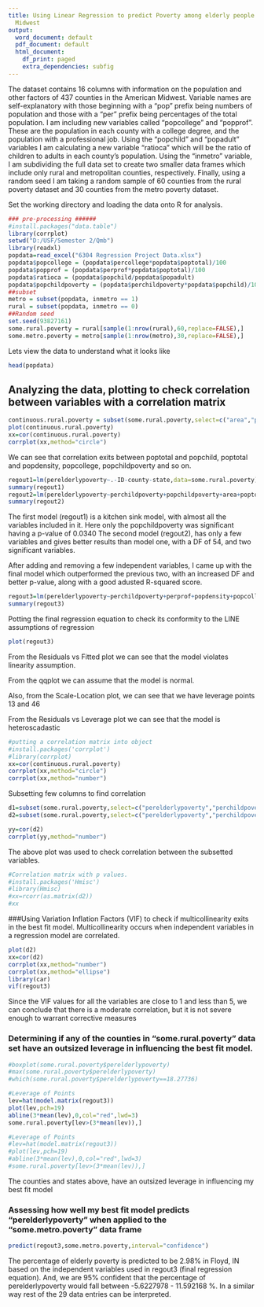 ---
title: Using Linear Regression to predict Poverty among elderly people in the American
  Midwest
output:
  word_document: default
  pdf_document: default
  html_document:
    df_print: paged
    extra_dependencies: subfig
---
The dataset contains 16 columns with information on the population and other factors of 437 counties in the American Midwest. Variable names are self-explanatory with those beginning with a "pop" prefix being numbers of population and those with a "per" prefix being percentages of the total population. I am including new variables called "popcollege" and "popprof". These are the population in each county with a college degree, and the population with a professional job. Using the "popchild" and "popadult" variables I am calculating a new variable "ratioca" which will be the ratio of children to adults in each county's population.
Using the "inmetro" variable, I am subdividing the full data set to create two smaller data frames which include only rural and metropolitan counties, respectively. Finally, using a random seed I am taking a random sample of 60 counties from the rural poverty dataset and 30 counties from the metro poverty dataset.

Set the working directory and loading the data onto R for analysis. 

```{r}
### pre-processing ######
#install.packages("data.table")
library(corrplot)
setwd("D:/USF/Semester 2/Qmb")
library(readxl)
popdata=read_excel("6304 Regression Project Data.xlsx")
popdata$popcollege = (popdata$percollege*popdata$poptotal)/100
popdata$popprof = (popdata$perprof*popdata$poptotal)/100
popdata$ratioca = (popdata$popchild/popdata$popadult)
popdata$popchildpoverty = (popdata$perchildpoverty*popdata$popchild)/100
##subset
metro = subset(popdata, inmetro == 1)
rural = subset(popdata, inmetro == 0)
##Random seed
set.seed(93827161)
some.rural.poverty = rural[sample(1:nrow(rural),60,replace=FALSE),]
some.metro.poverty = metro[sample(1:nrow(metro),30,replace=FALSE),]
```

Lets view the data to understand what it looks like 

```{r}
head(popdata)
```




## Analyzing the data, plotting to check correlation between variables with a correlation matrix

```{r}
continuous.rural.poverty = subset(some.rural.poverty,select=c("area","poptotal","popdensity","popwhite","popblack","popasian","popadult","popchild","percollege","perprof","perchildpoverty","perelderlypoverty","popcollege","popprof","ratioca","popchildpoverty"))
plot(continuous.rural.poverty)
xx=cor(continuous.rural.poverty)
corrplot(xx,method="circle")
```

We can see that correlation exits between poptotal and popchild, poptotal  and popdensity, popcollege, popchildpoverty and so on.

```{r}
regout1=lm(perelderlypoverty~.-ID-county-state,data=some.rural.poverty)
summary(regout1)
regout2=lm(perelderlypoverty~perchildpoverty+popchildpoverty+area+poptotal+ratioca,data=some.rural.poverty)
summary(regout2)

```

The first model (regout1) is a kitchen sink model, with almost all the variables included in it.
Here only the popchildpoverty was significant having a p-value of 0.0340
The second model (regout2), has only a few variables and gives better results than model one, with a DF of 54, and two significant variables.


After adding and removing a few independent variables, I came up with the final model which outperformed the previous two, with an increased DF and better p-value, along with a good adusted R-squared score.

```{r}
regout3=lm(perelderlypoverty~perchildpoverty+perprof+popdensity+popcollege,data=some.rural.poverty)
summary(regout3)

```

Potting the final regression equation to check its conformity to the LINE assumptions of regression

```{r, fig.cap='Figure 1', fig.subcap=c('(a)', '(b)', '(c)')}
plot(regout3)
```
From the Residuals vs Fitted plot we can see that the model violates linearity assumption.

From the qqplot we can assume that the model is normal. 

Also, from the Scale-Location plot, we can see that we have leverage points 13 and 46

From the Residuals vs Leverage plot we can see that the model is heteroscadastic 

```{r}
#putting a correlation matrix into object
#install.packages('corrplot')
#library(corrplot)
xx=cor(continuous.rural.poverty)
corrplot(xx,method="circle")
corrplot(xx,method="number")
```

Subsetting few columns to find correlation

```{r}
d1=subset(some.rural.poverty,select=c("perelderlypoverty","perchildpoverty","perprof","popdensity","popcollege","popprof"))
d2=subset(some.rural.poverty,select=c("perelderlypoverty","perchildpoverty","perprof","popdensity","popcollege"))

yy=cor(d2)
corrplot(yy,method="number")
```

The above plot was used to check correlation between the subsetted variables.

```{r}
#Correlation matrix with p values.
#install.packages('Hmisc')
#library(Hmisc)
#xx=rcorr(as.matrix(d2))
#xx
```

###Using Variation Inflation Factors (VIF) to check if multicollinearity exits in the best fit model. 
Multicollinearity occurs when independent variables in a regression model are correlated.

```{r}
plot(d2)
xx=cor(d2)
corrplot(xx,method="number")
corrplot(xx,method="ellipse")
library(car)
vif(regout3)

```

Since the VIF values for all the variables are close to 1 and less than 5, we can conclude that there is a moderate correlation, but it is not severe enough to warrant corrective measures 

### Determining if any of the counties in "some.rural.poverty" data set have an outsized leverage in influencing the best fit model. 

```{r}
#boxplot(some.rural.poverty$perelderlypoverty)
#max(some.rural.poverty$perelderlypoverty)
#which(some.rural.poverty$perelderlypoverty==18.27736)

#Leverage of Points
lev=hat(model.matrix(regout3))
plot(lev,pch=19)
abline(3*mean(lev),0,col="red",lwd=3)
some.rural.poverty[lev>(3*mean(lev)),]
```

```{r}
#Leverage of Points
#lev=hat(model.matrix(regout3))
#plot(lev,pch=19)
#abline(3*mean(lev),0,col="red",lwd=3)
#some.rural.poverty[lev>(3*mean(lev)),]
```

The counties and states above, have an outsized leverage in influencing my best fit model


### Assessing how well my best fit model predicts "perelderlypoverty" when applied to the "some.metro.poverty" data frame

```{r}
 
predict(regout3,some.metro.poverty,interval="confidence")
```

The percentage of elderly poverty is predicted to be 2.98% in Floyd, IN based on the independent
variables used in regout3 (final regression equation). And, we are 95% confident that the percentage
of perelderlypoverty would fall between -5.6227978 - 11.592168 %.
In a similar way rest of the 29 data entries can be interpreted.
